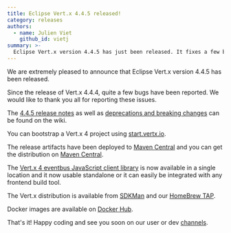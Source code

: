 ```yaml
---
title: Eclipse Vert.x 4.4.5 released!
category: releases
authors:
  - name: Julien Viet
    github_id: vietj
summary: >-
  Eclipse Vert.x version 4.4.5 has just been released. It fixes a few bugs that have been reported by the community
---
```


We are extremely pleased to announce that Eclipse Vert.x version 4.4.5 has been released.

Since the release of Vert.x 4.4.4, quite a few bugs have been reported. We would like to thank you all for reporting these issues.

The [4.4.5 release notes](https://github.com/vert-x3/wiki/wiki/4.4.5-Release-Notes) as well as
[deprecations and breaking changes](https://github.com/vert-x3/wiki/wiki/4.4.5-Deprecations-and-breaking-changes)
can be found on the wiki.

You can bootstrap a Vert.x 4 project using [start.vertx.io](https://start.vertx.io).

The release artifacts have been deployed to [Maven Central](https://search.maven.org/search?q=g:io.vertx%20AND%20v:4.4.5) and
you can get the distribution on [Maven Central](https://repo1.maven.org/maven2/io/vertx/vertx-stack-manager/4.4.5/).

The [Vert.x 4 eventbus JavaScript client library](https://www.npmjs.com/package/@vertx/eventbus-bridge-client.js) is now available
in a single location and it now usable standalone or it can easily be integrated with any frontend build tool.

The Vert.x distribution is available from [SDKMan](https://sdkman.io) and our
[HomeBrew TAP](https://github.com/vertx-distrib/homebrew-tap).

Docker images are available on [Docker Hub](https://hub.docker.com/u/vertx/).

That's it! Happy coding and see you soon on our user or dev [channels](https://vertx.io/channels).
